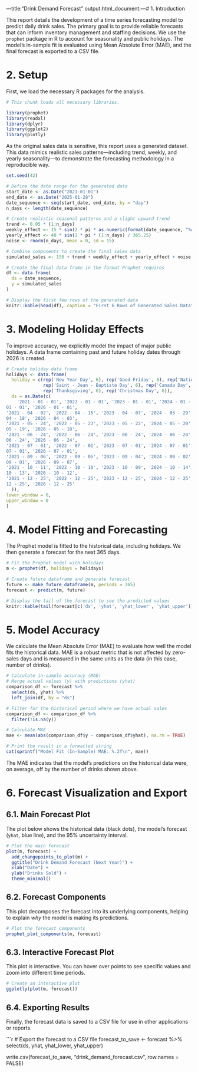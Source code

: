 ---title:"Drink Demand Forecast"
output:html_document:---# 1. Introduction

This report details the development of a time series forecasting model to predict daily drink sales. The primary goal is to provide reliable forecasts that can inform inventory management and staffing decisions. We use the `prophet` package in R to account for seasonality and public holidays. The model's in-sample fit is evaluated using Mean Absolute Error (MAE), and the final forecast is exported to a CSV file.

# 2. Setup

First, we load the necessary R packages for the analysis.

```r
# This chunk loads all necessary libraries.

library(prophet)
library(readxl)
library(dplyr)
library(ggplot2)
library(plotly)
```

As the original sales data is sensitive, this report uses a generated dataset. This data mimics realistic sales patterns—including trend, weekly, and yearly seasonality—to demonstrate the forecasting methodology in a reproducible way.

```r
set.seed(42)

# Define the date range for the generated data
start_date <- as.Date("2021-01-01")
end_date <- as.Date("2025-01-28")
date_sequence <- seq(start_date, end_date, by = "day")
n_days <- length(date_sequence)

# Create realistic seasonal patterns and a slight upward trend
trend <- 0.05 * (1:n_days)
weekly_effect <- 15 * sin(2 * pi * as.numeric(format(date_sequence, "%w")) / 7)
yearly_effect <- 40 * sin(2 * pi * (1:n_days) / 365.25)
noise <- rnorm(n_days, mean = 0, sd = 15)

# Combine components to create the final sales data
simulated_sales <- 150 + trend + weekly_effect + yearly_effect + noise

# Create the final data frame in the format Prophet requires
df <- data.frame(
  ds = date_sequence,
  y = simulated_sales
)

# Display the first few rows of the generated data
knitr::kable(head(df), caption = "First 6 Rows of Generated Sales Data")
```

# 3. Modeling Holiday Effects

To improve accuracy, we explicitly model the impact of major public holidays. A data frame containing past and future holiday dates through 2026 is created.

```r
# Create holiday data frame
holidays <- data.frame(
  holiday = c(rep('New Year Day', 6), rep('Good Friday', 6), rep('National Patriots Day', 6),
              rep('Saint - Jean - Baptiste Day', 6), rep('Canada Day', 6), rep('Labour Day', 6),
              rep('Thanksgiving', 6), rep('Christmas Day', 6)),
  ds = as.Date(c(
    '2021 - 01 - 01', '2022 - 01 - 01', '2023 - 01 - 01', '2024 - 01 - 01', '2025 -
01 - 01', '2026 - 01 - 01',
'2021 - 04 - 02', '2022 - 04 - 15', '2023 - 04 - 07', '2024 - 03 - 29', '2025 -
04 - 18', '2026 - 04 - 03',
'2021 - 05 - 24', '2022 - 05 - 23', '2023 - 05 - 22', '2024 - 05 - 20', '2025 -
05 - 19', '2026 - 05 - 18',
'2021 - 06 - 24', '2022 - 06 - 24', '2023 - 06 - 24', '2024 - 06 - 24', '2025 -
06 - 24', '2026 - 06 - 24',
'2021 - 07 - 01', '2022 - 07 - 01', '2023 - 07 - 01', '2024 - 07 - 01', '2025 -
07 - 01', '2026 - 07 - 01',
'2021 - 09 - 06', '2022 - 09 - 05', '2023 - 09 - 04', '2024 - 09 - 02', '2025 -
09 - 01', '2026 - 09 - 07',
'2021 - 10 - 11', '2022 - 10 - 10', '2023 - 10 - 09', '2024 - 10 - 14', '2025 -
10 - 13', '2026 - 10 - 12',
'2021 - 12 - 25', '2022 - 12 - 25', '2023 - 12 - 25', '2024 - 12 - 25', '2025 -
12 - 25', '2026 - 12 - 25'
  )),
lower_window = 0,
upper_window = 0
)
```

# 4. Model Fitting and Forecasting

The Prophet model is fitted to the historical data, including holidays. We then generate a forecast for the next 365 days.

```r
# Fit the Prophet model with holidays
m <- prophet(df, holidays = holidays)

# Create future dataframe and generate forecast
future <- make_future_dataframe(m, periods = 365)
forecast <- predict(m, future)

# Display the tail of the forecast to see the predicted values
knitr::kable(tail(forecast[c('ds', 'yhat', 'yhat_lower', 'yhat_upper')]), caption = "Last 6 Days of Forecast")
```

# 5. Model Accuracy

We calculate the Mean Absolute Error (MAE) to evaluate how well the model fits the historical data. MAE is a robust metric that is not affected by zero-sales days and is measured in the same units as the data (in this case, number of drinks).

```r
# Calculate in-sample accuracy (MAE)
# Merge actual values (y) with predictions (yhat)
comparison_df <- forecast %>%
  select(ds, yhat) %>%
  left_join(df, by = "ds")

# Filter for the historical period where we have actual sales
comparison_df <- comparison_df %>%
  filter(!is.na(y))

# Calculate MAE
mae <- mean(abs(comparison_df$y - comparison_df$yhat), na.rm = TRUE)

# Print the result in a formatted string
cat(sprintf("Model Fit (In-Sample) MAE: %.2f\n", mae))
```

The MAE indicates that the model's predictions on the historical data were, on average, off by the number of drinks shown above.

# 6. Forecast Visualization and Export

## 6.1. Main Forecast Plot
The plot below shows the historical data (black dots), the model's forecast (`yhat`, blue line), and the 95% uncertainty interval.

```r
# Plot the main forecast
plot(m, forecast) +
  add_changepoints_to_plot(m) +
  ggtitle("Drink Demand Forecast (Next Year)") +
  xlab("Date") +
  ylab("Drinks Sold") +
  theme_minimal()
```

## 6.2. Forecast Components
This plot decomposes the forecast into its underlying components, helping to explain *why* the model is making its predictions.

```r
# Plot the forecast components
prophet_plot_components(m, forecast)
```

## 6.3. Interactive Forecast Plot
This plot is interactive. You can hover over points to see specific values and zoom into different time periods.

```r
# Create an interactive plot
ggplotly(plot(m, forecast))
```

## 6.4. Exporting Results
Finally, the forecast data is saved to a CSV file for use in other applications or reports.

```r
# Export the forecast to a CSV file
forecast_to_save <- forecast %>%
  select(ds, yhat, yhat_lower, yhat_upper)

write.csv(forecast_to_save, "drink_demand_forecast.csv", row.names = FALSE)
